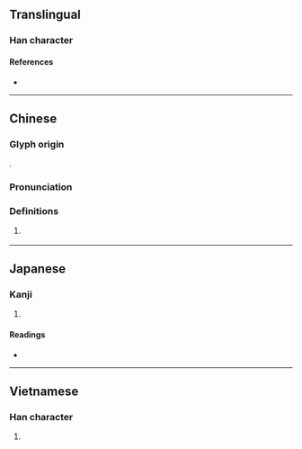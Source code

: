 {{also|溇}}
{{character info/new}}
==Translingual==

===Han character===
{{Han char|rn=85|rad=水|as=11|sn=14|four=35144|canj=ELLV|ids=⿰氵婁}}

====References====
* {{Han ref|kx=0645.050|dkj=18113|dj=1054.010|hdz=31723.010|uh=6F0A|ud=28426|bh=E27E|bd=57982}}

----

==Chinese==
{{zh-forms|s=溇}}

===Glyph origin===
{{Han etym}}
{{Han compound|水|婁|ls=psc|c1=s|c2=p|t1=water}}.

===Pronunciation===
{{zh-pron
|m=lóu
|c=lau4
|mc=y
|oc=y
|cat=pn
}}

===Definitions===
{{zh-hanzi}}

# {{zh-div|水}} {{w|Loushui River}} {{gl|a [[river]] in [[Hubei]] and [[Hunan]] [[province]]s, [[China]]}}

----

==Japanese==

===Kanji===
{{ja-kanji|grade=|rs=水11}}

# {{defn|lang=ja|sort=水11}}

====Readings====
* {{ja-readings|on=[[る]] (ru), [[ろう]] (rō)|kun=}}

----

==Vietnamese==

===Han character===
{{vi-readings|rs=水11| hanviet = sâu}}

# {{defn|lang=vi|sort=水11}}